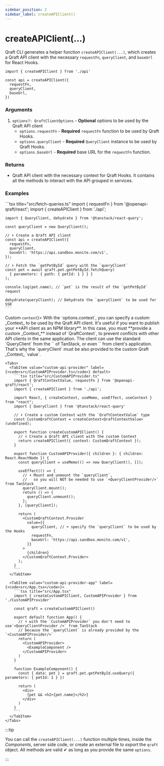 ```yaml
---
sidebar_position: 2
sidebar_label: createAPIClient()
---
```



# createAPIClient(...)

Qraft CLI generates a helper function `createAPIClient(...)`, which creates a Qraft API client with
the necessary `requestFn`, `queryClient`, and `baseUrl` for React Hooks.

```tsx
import { createAPIClient } from './api'

const api = createAPIClient({
  requestFn,
  queryClient,
  baseUrl,
})
```

### Arguments
1. `options?: QraftClientOptions` - **Optional** options to be used by the Qraft API client
   - `options.requestFn` - **Required** `requestFn` function to be used by Qraft Hooks.
   - `options.queryClient` - **Required** `QueryClient` instance to be used by Qraft Hooks.
   - `options.baseUrl` - **Required** base URL for the `requestFn` function.

### Returns
- Qraft API client with the necessary context for Qraft Hooks.
  It contains all the methods to interact with the API grouped in services.

### Examples

<Tabs>
  <TabItem value="basic" label="Basic" default>
    ```tsx title="src/fetch-queries.ts"
    import { requestFn } from '@openapi-qraft/react';
    import { createAPIClient } from './api';

    import { QueryClient, dehydrate } from '@tanstack/react-query';

    const queryClient = new QueryClient();

    // ⬇︎ Create a Qraft API client
    const api = createAPIClient({
      requestFn,
      queryClient,
      baseUrl: 'https://api.sandbox.monite.com/v1',
    });

    // ⬇︎ Fetch the `getPetById` query with the `queryClient`
    const pet = await qraft.pet.getPetById.fetchQuery(
      { parameters: { path: { petId: 1 } } }
    );

    console.log(pet.name); // `pet` is the result of the `getPetById` request

    dehydrate(queryClient); // Dehydrate the `queryClient` to be used for SSR
    ```
  </TabItem>
  <TabItem value="custom-provider" label={<span style={{verticalAlign: 'middle'}}>Custom <code>context</code></span>}>
    With the `options.context`, you can specify a custom _Context_ to be used by the Qraft API client.
    It's useful if you want to publish your **API client as an NPM library**. In this case, you must **provide
    a custom _Context_** instead of `QraftContext`, to prevent conflicts with other API clients in the same application.
    The client can use the standard `QueryClient` from the `<QueryClientProvider/>` of TanStack,
    or even `<QraftContext/>` from client's application. That's why the `queryClient` must be also provided
    to the custom Qraft _Context_ `value`.

    <Tabs>
      <TabItem value="custom-api-provider" label={<code>src/CustomAPIProvider.ts</code>} default>
        ```tsx title="src/CustomAPIProvider.ts"
        import { QraftContextValue, requestFn } from '@openapi-qraft/react';
        import { createAPIClient } from './api';

        import React, { createContext, useMemo, useEffect, useContext } from "react";
        import { QueryClient } from '@tanstack/react-query'

        // ⬇︎ Create a custom Context with the `QraftContextValue` type
        const CustomQraftContext = createContext<QraftContextValue>(undefined);

        export function createCustomAPIClient() {
          // ⬇︎ Create a Qraft API client with the custom Context
          return createAPIClient({ context: CustomQraftContext });
        }

        export function CustomAPIProvider({ children }: { children: React.ReactNode }) {
          const queryClient = useMemo(() => new QueryClient(), []);

          useEffect(() => {
            // ⬇︎ Mount and unmount the `queryClient`,
            //   so you will NOT be needed to use `<QueryClientProvider/>` from TanStack
            queryClient.mount();
            return () => {
              queryClient.unmount();
            };
          }, [queryClient]);

          return (
            <CustomQraftContext.Provider
              value={{
                queryClient, // ⬅︎ specify the `queryClient` to be used by the Hooks
                requestFn,
                baseUrl: 'https://api.sandbox.monite.com/v1',
              }}
            >
              {children}
            </CustomQraftContext.Provider>
          );
        }
        ```
      </TabItem>

      <TabItem value="custom-api-provider-app" label={<code>src/App.tsx</code>}>
        ```tsx title="src/App.tsx"
        import { createCustomAPIClient, CustomAPIProvider } from './CustomAPIProvider'

        const qraft = createCustomAPIClient()

        export default function App() {
          // ⬇︎ with the `CustomAPIProvider` you don't need to use`<QueryClientProvider />` from TanStack
          // because the `queryClient` is already provided by the `<CustomAPIProvider/>`
          return (
            <CustomAPIProvider>
              <ExampleComponent />
            </CustomAPIProvider>
          )
        }

        function ExampleComponent() {
          const { data: pet } = qraft.pet.getPetById.useQuery({ parameters: { petId: 1 } })

          return (
            <div>
              {pet && <h2>{pet.name}</h2>}
            </div>
          )
        }
        ```
      </TabItem>
    </Tabs>
  </TabItem>
</Tabs>

:::tip

You can call the `createAPIClient(...)` function multiple times, inside the _Components_,
server side code, or create an external file to _export_ the `qraft` object. All methods are valid ✔︎
as long as you provide the same `options`.

:::
